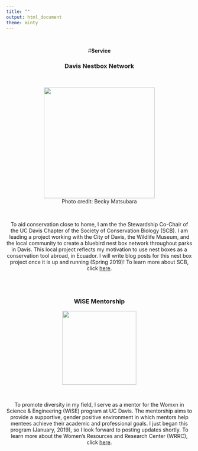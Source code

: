 ```yaml
---
title: ""
output: html_document
theme: minty
---
```


<br>
<center>#**Service**
<br>


### Davis Nestbox Network
<br>

<figure>
 <img src="beckymatsubara.jpg" width = 300 alt="" />
 <figcaption>
 Photo credit: Becky Matsubara
 </figcaption>
</figure>
<br>
<div align="left">
To aid conservation close to home, I am the the Stewardship Co-Chair of the UC Davis Chapter of the Society of Conservation Biology (SCB). I am leading a project working with the City of Davis, the Wildlife Museum, and the local community to create a bluebird nest box network throughout parks in Davis. This local project reflects my motivation to use nest boxes as a conservation tool abroad, in Ecuador. I will write blog posts for this nest box project once it is up and running (Spring 2019)! To learn more about SCB, click <a href="http://davisscb.wixsite.com/scbdavis">here</a>.
</div>

<br> 
<br>


### WiSE Mentorship
<figure>
 <img src="WRC.png" width = 200 alt="" />
</figure>
<br>
<div align="left">

To promote diversity in my field, I serve as a mentor for the Womxn in Science & Engineering (WiSE) program at UC Davis. The mentorship aims to provide a supportive, gender positive environment in which mentors help mentees achieve their academic and professional goals. I just began this program (January, 2019), so I look forward to posting updates shortly. To learn more about the Women's Resources and Research Center (WRRC), click <a href="https://wrrc.ucdavis.edu/">here</a>.


</div>
<br>



